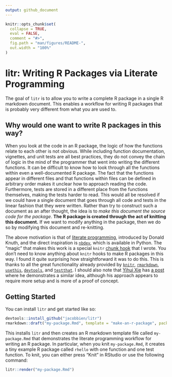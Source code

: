 ```yaml
---
output: github_document
---
```


<!-- README.md is generated from README.Rmd. Please edit that file -->

```r
knitr::opts_chunk$set(
  collapse = TRUE,
  eval = FALSE,
  comment = "#>",
  fig.path = "man/figures/README-",
  out.width = "100%"
)
```

# litr: Writing R Packages via Literate Programming

<!-- badges: start -->
<!-- badges: end -->

The goal of `litr` is to allow you to write a complete R package in a single R markdown document. This enables a workflow for writing R packages that is probably very different from what you are used to.

## Why would one want to write R packages in this way?

When you look at the code in an R package, the logic of how the functions relate to each other is not obvious.  While including function documentation, vignettes, and unit tests are all best practices, they do not convey the chain of logic in the mind of the programmer that went into writing the different functions.  It can be difficult to know how to look through all the functions within even a well-documented R package.  The fact that the functions appear in different files and that functions within files can be defined in arbitrary order makes it unclear how to approach reading the code.  Furthermore, tests are stored in a different place from the functions themselves, making the tests harder to read.  This would all be resolved if we could have a single document that goes through all code and tests in the linear fashion that they were written.  Rather than try to construct such a document as an after thought, the idea is to *make this document the source code for the package*.  **The R package is created through the act of knitting this document.**  If we want to modify anything in the package, then we do so by modifying this document and re-knitting.

The above motivation is that of [literate programming](https://en.wikipedia.org/wiki/Literate_programming), introduced by Donald Knuth, and the direct inspiration is [`nbdev`](https://nbdev.fast.ai/), which is available in Python. The "magic" that makes this work is a special `knitr` [chunk hook](https://yihui.org/knitr/hooks/) that I wrote.  You don't need to know anything about `knitr` hooks to make R packages in this way.  I found it quite surprising how straightforward it was to do this.  This is thanks to all the great functionality already provided by [`knitr`](https://yihui.org/knitr/), [`rmarkdown`](https://rmarkdown.rstudio.com/docs/index.html), [`usethis`](https://usethis.r-lib.org/), [`devtools`](https://devtools.r-lib.org/), and [`testthat`](https://testthat.r-lib.org/).  I should also note that [Yihui Xie](https://yihui.org/en/) has [a post](https://yihui.org/rlp/) where he demonstrates a similar idea, although his approach appears to require more setup and is more of a proof of concept.


## Getting Started

You can install `litr` and get started like so:

```r
devtools::install_github("jacobbien/litr")
rmarkdown::draft("my-package.Rmd", template = "make-an-r-package", package = "litr")
```

This installs `litr` and then creates an R markdown template file called `my-package.Rmd` that demonstrates the literate programming workflow for writing an R package.  In particular, when you knit `my-package.Rmd`, it creates a tiny example R package called `rhello` with one function and one test function.  To knit, you can either press "Knit" in RStudio or use the following command:

```r
litr::render("my-package.Rmd")
```


